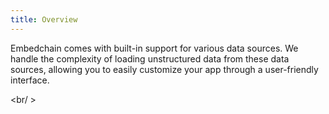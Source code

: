 ```yaml
---
title: Overview
---
```


Embedchain comes with built-in support for various data sources. We handle the complexity of loading unstructured data from these data sources, allowing you to easily customize your app through a user-friendly interface.

<CardGroup cols={4}>
  <Card title="📊 CSV" href="/data-sources/csv"></Card>
  <Card title="📃 JSON" href="/data-sources/json"></Card>
  <Card title="📚 docs site" href="/data-sources/docs-site"></Card>
  <Card title="📄 docx" href="/data-sources/docx"></Card>
  <Card title="📝 mdx" href="/data-sources/mdx"></Card>
  <Card title="📓 Notion" href="/data-sources/notion"></Card>
  <Card title="📰 PDF" href="/data-sources/pdf-file"></Card>
  <Card title="❓💬 q&a pair" href="/data-sources/qna"></Card>
  <Card title="🗺️ sitemap" href="/data-sources/sitemap"></Card>
  <Card title="📝 text" href="/data-sources/text"></Card>
  <Card title="🌐 web page" href="/data-sources/web-page"></Card>
  <Card title="🧾 xml" href="/data-sources/xml"></Card>
  <Card title="🙌 OpenAPI" href="/data-sources/openapi"></Card>
  <Card title="📺 Youtube" href="/data-sources/youtube-video"></Card>
  <Card title="📬 Gmail" href="/data-sources/gmail"></Card>
  <Card title="🐘 Postgres" href="/data-sources/postgres"></Card>
  <Card title="🐬 MySQL" href="/data-sources/mysql"></Card>
  <Card title="🤖 Slack" href="/data-sources/slack"></Card>
  <Card title="🗨️ Discourse" href="/data-sources/discourse"></Card>
</CardGroup>

<br/ >

<Snippet file="missing-data-source-tip.mdx" />
